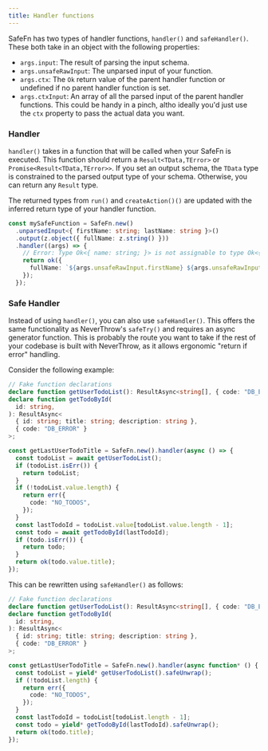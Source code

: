 ```yaml
---
title: Handler functions
---
```


SafeFn has two types of handler functions, `handler()` and `safeHandler()`. These both take in an object with the following properties:

- `args.input`: The result of parsing the input schema.
- `args.unsafeRawInput`: The unparsed input of your function.
- `args.ctx`: The `Ok` return value of the parent handler function or undefined if no parent handler function is set.
- `args.ctxInput`: An array of all the parsed input of the parent handler functions. This could be handy in a pinch, altho ideally you'd just use the `ctx` property to pass the actual data you want.

### Handler

`handler()` takes in a function that will be called when your SafeFn is executed. This function should return a `Result<TData,TError>` or `Promise<Result<TData,TError>>`.
If you set an output schema, the `TData` type is constrained to the parsed output type of your schema. Otherwise, you can return any `Result` type.

The returned types from `run()` and `createAction()()` are updated with the inferred return type of your handler function.

```ts
const mySafeFunction = SafeFn.new()
  .unparsedInput<{ firstName: string; lastName: string }>()
  .output(z.object({ fullName: z.string() }))
  .handler((args) => {
    // Error: Type Ok<{ name: string; }> is not assignable to type Ok<{ fullName: string; }> // [!code highlight]
    return ok({
      fullName: `${args.unsafeRawInput.firstName} ${args.unsafeRawInput.lastName}`,
    });
  });
```

### Safe Handler

Instead of using `handler()`, you can also use `safeHandler()`. This offers the same functionality as NeverThrow's `safeTry()` and requires an async generator function.
This is probably the route you want to take if the rest of your codebase is built with NeverThrow, as it allows ergonomic "return if error" handling.

Consider the following example:

```ts
// Fake function declarations
declare function getUserTodoList(): ResultAsync<string[], { code: "DB_ERROR" }>;
declare function getTodoById(
  id: string,
): ResultAsync<
  { id: string; title: string; description: string },
  { code: "DB_ERROR" }
>;

const getLastUserTodoTitle = SafeFn.new().handler(async () => {
  const todoList = await getUserTodoList();
  if (todoList.isErr()) {
    return todoList;
  }
  if (!todoList.value.length) {
    return err({
      code: "NO_TODOS",
    });
  }
  const lastTodoId = todoList.value[todoList.value.length - 1];
  const todo = await getTodoById(lastTodoId);
  if (todo.isErr()) {
    return todo;
  }
  return ok(todo.value.title);
});
```

This can be rewritten using `safeHandler()` as follows:

```ts
// Fake function declarations
declare function getUserTodoList(): ResultAsync<string[], { code: "DB_ERROR" }>;
declare function getTodoById(
  id: string,
): ResultAsync<
  { id: string; title: string; description: string },
  { code: "DB_ERROR" }
>;

const getLastUserTodoTitle = SafeFn.new().handler(async function* () {
  const todoList = yield* getUserTodoList().safeUnwrap();
  if (!todoList.length) {
    return err({
      code: "NO_TODOS",
    });
  }
  const lastTodoId = todoList[todoList.length - 1];
  const todo = yield* getTodoById(lastTodoId).safeUnwrap();
  return ok(todo.title);
});
```

